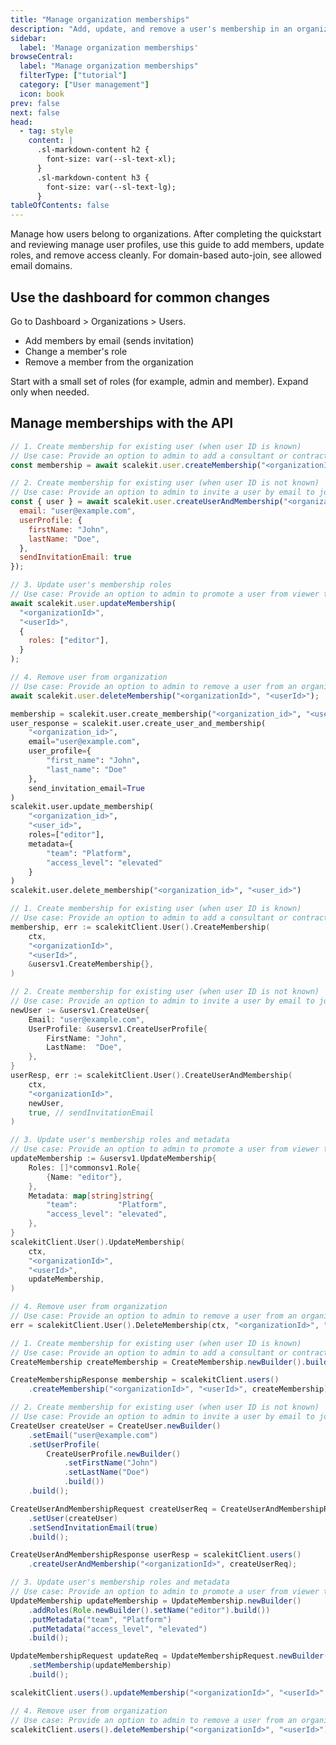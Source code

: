 ```yaml
---
title: "Manage organization memberships"
description: "Add, update, and remove a user's membership in an organization"
sidebar:
  label: 'Manage organization memberships'
browseCentral:
  label: "Manage organization memberships"
  filterType: ["tutorial"]
  category: ["User management"]
  icon: book
prev: false
next: false
head:
  - tag: style
    content: |
      .sl-markdown-content h2 {
        font-size: var(--sl-text-xl);
      }
      .sl-markdown-content h3 {
        font-size: var(--sl-text-lg);
      }
tableOfContents: false
---
```



Manage how users belong to organizations. After completing the quickstart and reviewing manage user profiles, use this guide to add members, update roles, and remove access cleanly. For domain-based auto-join, see allowed email domains.


## Use the dashboard for common changes

   Go to Dashboard > Organizations > Users.

   - Add members by email (sends invitation)
   - Change a member's role
   - Remove a member from the organization

   <Aside type="tip" title="Keep roles minimal">
   Start with a small set of roles (for example, admin and member). Expand only when needed.
   </Aside>


## Manage memberships with the API

<Tabs syncKey="tech-stack">
  <TabItem value="node" label="Node.js">

```javascript title="Node.js" wrap
// 1. Create membership for existing user (when user ID is known)
// Use case: Provide an option to admin to add a consultant or contractor to a new client's organization
const membership = await scalekit.user.createMembership("<organizationId>", "<userId>");

// 2. Create membership for existing user (when user ID is not known)
// Use case: Provide an option to admin to invite a user by email to join an existing organization
const { user } = await scalekit.user.createUserAndMembership("<organizationId>", {
  email: "user@example.com",
  userProfile: {
    firstName: "John",
    lastName: "Doe",
  },
  sendInvitationEmail: true
});

// 3. Update user's membership roles
// Use case: Provide an option to admin to promote a user from viewer to editor role, or updating workspace assignments
await scalekit.user.updateMembership(
  "<organizationId>",
  "<userId>",
  {
    roles: ["editor"],
  }
);

// 4. Remove user from organization
// Use case: Provide an option to admin to remove a user from an organization
await scalekit.user.deleteMembership("<organizationId>", "<userId>");
```

  </TabItem>
  <TabItem value="python" label="Python">

```python title="Python" wrap
membership = scalekit.user.create_membership("<organization_id>", "<user_id>")
user_response = scalekit.user.create_user_and_membership(
    "<organization_id>",
    email="user@example.com",
    user_profile={
        "first_name": "John",
        "last_name": "Doe"
    },
    send_invitation_email=True
)
scalekit.user.update_membership(
    "<organization_id>",
    "<user_id>",
    roles=["editor"],
    metadata={
        "team": "Platform",
        "access_level": "elevated"
    }
)
scalekit.user.delete_membership("<organization_id>", "<user_id>")
```

  </TabItem>
  <TabItem value="go" label="Go">

```go title="Go" wrap
// 1. Create membership for existing user (when user ID is known)
// Use case: Provide an option to admin to add a consultant or contractor to a new client's organization
membership, err := scalekitClient.User().CreateMembership(
    ctx,
    "<organizationId>",
    "<userId>",
    &usersv1.CreateMembership{},
)

// 2. Create membership for existing user (when user ID is not known)
// Use case: Provide an option to admin to invite a user by email to join an existing organization
newUser := &usersv1.CreateUser{
    Email: "user@example.com",
    UserProfile: &usersv1.CreateUserProfile{
        FirstName: "John",
        LastName:  "Doe",
    },
}
userResp, err := scalekitClient.User().CreateUserAndMembership(
    ctx,
    "<organizationId>",
    newUser,
    true, // sendInvitationEmail
)

// 3. Update user's membership roles and metadata
// Use case: Provide an option to admin to promote a user from viewer to editor role, or updating workspace assignments
updateMembership := &usersv1.UpdateMembership{
    Roles: []*commonsv1.Role{
        {Name: "editor"},
    },
    Metadata: map[string]string{
        "team":         "Platform",
        "access_level": "elevated",
    },
}
scalekitClient.User().UpdateMembership(
    ctx,
    "<organizationId>",
    "<userId>",
    updateMembership,
)

// 4. Remove user from organization
// Use case: Provide an option to admin to remove a user from an organization
err = scalekitClient.User().DeleteMembership(ctx, "<organizationId>", "<userId>")
```

  </TabItem>
  <TabItem value="java" label="Java">

```java title="Java" wrap
// 1. Create membership for existing user (when user ID is known)
// Use case: Provide an option to admin to add a consultant or contractor to a new client's organization
CreateMembership createMembership = CreateMembership.newBuilder().build();

CreateMembershipResponse membership = scalekitClient.users()
    .createMembership("<organizationId>", "<userId>", createMembership);

// 2. Create membership for existing user (when user ID is not known)
// Use case: Provide an option to admin to invite a user by email to join an existing organization
CreateUser createUser = CreateUser.newBuilder()
    .setEmail("user@example.com")
    .setUserProfile(
        CreateUserProfile.newBuilder()
            .setFirstName("John")
            .setLastName("Doe")
            .build())
    .build();

CreateUserAndMembershipRequest createUserReq = CreateUserAndMembershipRequest.newBuilder()
    .setUser(createUser)
    .setSendInvitationEmail(true)
    .build();

CreateUserAndMembershipResponse userResp = scalekitClient.users()
    .createUserAndMembership("<organizationId>", createUserReq);

// 3. Update user's membership roles and metadata
// Use case: Provide an option to admin to promote a user from viewer to editor role, or updating workspace assignments
UpdateMembership updateMembership = UpdateMembership.newBuilder()
    .addRoles(Role.newBuilder().setName("editor").build())
    .putMetadata("team", "Platform")
    .putMetadata("access_level", "elevated")
    .build();

UpdateMembershipRequest updateReq = UpdateMembershipRequest.newBuilder()
    .setMembership(updateMembership)
    .build();

scalekitClient.users().updateMembership("<organizationId>", "<userId>", updateReq);

// 4. Remove user from organization
// Use case: Provide an option to admin to remove a user from an organization
scalekitClient.users().deleteMembership("<organizationId>", "<userId>");
```

  </TabItem>
</Tabs>
